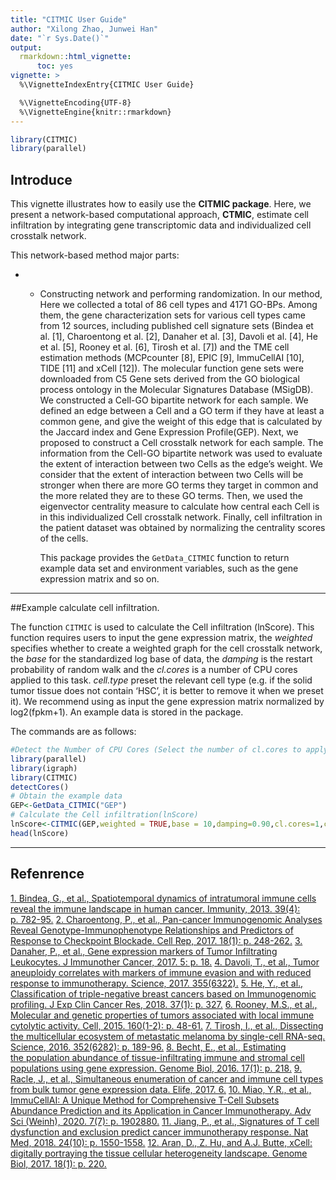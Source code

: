 ```yaml
---
title: "CITMIC User Guide"
author: "Xilong Zhao, Junwei Han"
date: "`r Sys.Date()`"
output:
  rmarkdown::html_vignette:
      toc: yes
vignette: >
  %\VignetteIndexEntry{CITMIC User Guide} 

  %\VignetteEncoding{UTF-8} 
  %\VignetteEngine{knitr::rmarkdown}
---
```


```r
library(CITMIC)
library(parallel)
```

## Introduce

This vignette illustrates how to easily use the **CITMIC package**. Here, we present a network-based computational approach, **CTMIC**, estimate cell infiltration by integrating gene transcriptomic data and individualized cell crosstalk network. 

This network-based method major parts:

- - Constructing network and performing randomization. In our method, Here we collected a total of 86 cell types and 4171 GO-BPs. Among them, the gene characterization sets for various cell types came from 12 sources, including published cell signature sets (Bindea et al. [1], Charoentong et al. [2], Danaher et al. [3], Davoli et al. [4], He et al. [5], Rooney et al. [6], Tirosh et al. [7]) and the TME cell estimation methods (MCPcounter [8], EPIC [9], ImmuCellAI [10], TIDE [11] and xCell [12]). The molecular function gene sets were downloaded from C5 Gene sets derived from the GO biological process ontology in the Molecular Signatures Database (MSigDB). We constructed a Cell-GO bipartite network for each sample. We defined an edge between a Cell and a GO term if they have at least a common gene, and give the weight of this edge that is calculated by the Jaccard index and Gene Expression Profile(GEP). Next, we proposed to construct a Cell crosstalk network for each sample. The information from the Cell-GO bipartite network was used to evaluate the extent of interaction between two Cells as the edge's weight. We consider that the extent of interaction between two Cells will be stronger when there are more GO terms they target in common and the more related they are to these GO terms. Then, we used the eigenvector centrality measure to calculate how central each Cell is in this individualized Cell crosstalk network. Finally, cell infiltration in the patient dataset was obtained by normalizing the centrality scores of the cells.

    This package provides the `GetData_CITMIC` function to return example data set and environment variables, such as the gene expression matrix and so on.
    
------------------------------------------------------------------------

##Example  calculate cell infiltration.

The function `CITMIC` is used to calculate the Cell infiltration (lnScore). This function requires users to input the gene expression matrix, the *weighted* specifies whether to create a weighted graph for the cell crosstalk network, the *base* for the standardized log base of data, the *damping* is the restart probability of random walk and the *cl.cores* is a number of CPU cores applied to this task. *cell.type* preset the relevant cell type (e.g. if the solid tumor tissue does not contain 'HSC', it is better to remove it when we preset it). We recommend using as input the gene expression matrix normalized by log2(fpkm+1). An example data is stored in the package.

The commands are as follows: 

```r
#Detect the Number of CPU Cores (Select the number of cl.cores to apply to CITMIC based on detectCores())
library(parallel)
library(igraph)
library(CITMIC)
detectCores()
# Obtain the example data
GEP<-GetData_CITMIC("GEP")
# Calculate the Cell infiltration(lnScore)
lnScore<-CITMIC(GEP,weighted = TRUE,base = 10,damping=0.90,cl.cores=1,cell.type=NULL)
head(lnScore)
```

------------------------------------------------------------------------

## Refenrence

[1.	Bindea, G., et al., Spatiotemporal dynamics of intratumoral immune cells reveal the immune landscape in human cancer. Immunity, 2013. 39(4): p. 782-95.](#https://pubmed.ncbi.nlm.nih.gov/24138885/)
[2.	Charoentong, P., et al., Pan-cancer Immunogenomic Analyses Reveal Genotype-Immunophenotype Relationships and Predictors of Response to Checkpoint Blockade. Cell Rep, 2017. 18(1): p. 248-262.](#https://pubmed.ncbi.nlm.nih.gov/28052254/)
[3.	Danaher, P., et al., Gene expression markers of Tumor Infiltrating Leukocytes. J Immunother Cancer, 2017. 5: p. 18.](#https://pubmed.ncbi.nlm.nih.gov/28239471/)
[4.	Davoli, T., et al., Tumor aneuploidy correlates with markers of immune evasion and with reduced response to immunotherapy. Science, 2017. 355(6322).](#https://pubmed.ncbi.nlm.nih.gov/28104840/)
[5.	He, Y., et al., Classification of triple-negative breast cancers based on Immunogenomic profiling. J Exp Clin Cancer Res, 2018. 37(1): p. 327.](#https://pubmed.ncbi.nlm.nih.gov/30594216/)
[6.	Rooney, M.S., et al., Molecular and genetic properties of tumors associated with local immune cytolytic activity. Cell, 2015. 160(1-2): p. 48-61.](#https://pubmed.ncbi.nlm.nih.gov/25594174/)
[7.	Tirosh, I., et al., Dissecting the multicellular ecosystem of metastatic melanoma by single-cell RNA-seq. Science, 2016. 352(6282): p. 189-96.](#https://pubmed.ncbi.nlm.nih.gov/27124452/)
[8.	Becht, E., et al., Estimating the population abundance of tissue-infiltrating immune and stromal cell populations using gene expression. Genome Biol, 2016. 17(1): p. 218.](#https://pubmed.ncbi.nlm.nih.gov/27765066/)
[9.	Racle, J., et al., Simultaneous enumeration of cancer and immune cell types from bulk tumor gene expression data. Elife, 2017. 6.](#https://pubmed.ncbi.nlm.nih.gov/29130882/)
[10.	Miao, Y.R., et al., ImmuCellAI: A Unique Method for Comprehensive T-Cell Subsets Abundance Prediction and its Application in Cancer Immunotherapy. Adv Sci (Weinh), 2020. 7(7): p. 1902880.](#https://pubmed.ncbi.nlm.nih.gov/32274301/)
[11.	Jiang, P., et al., Signatures of T cell dysfunction and exclusion predict cancer immunotherapy response. Nat Med, 2018. 24(10): p. 1550-1558.](#https://pubmed.ncbi.nlm.nih.gov/30127393/)
[12.	Aran, D., Z. Hu, and A.J. Butte, xCell: digitally portraying the tissue cellular heterogeneity landscape. Genome Biol, 2017. 18(1): p. 220.](#https://pubmed.ncbi.nlm.nih.gov/29141660/)
